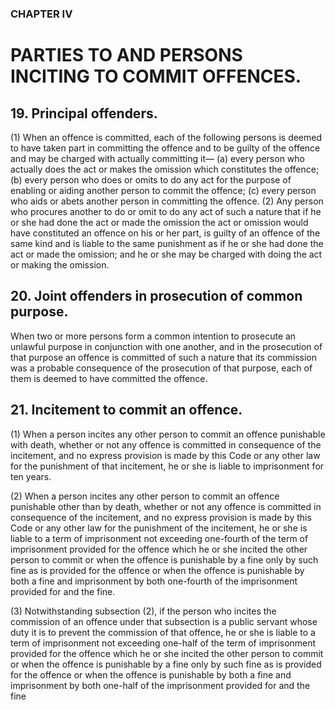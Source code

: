 ### CHAPTER IV

# PARTIES TO AND PERSONS INCITING TO COMMIT OFFENCES.

## 19. Principal offenders.
(1) When an offence is committed, each of the following persons is
deemed to have taken part in committing the offence and to be guilty of the
offence and may be charged with actually committing it—
(a) every person who actually does the act or makes the omission
which constitutes the offence;
(b) every person who does or omits to do any act for the purpose of
enabling or aiding another person to commit the offence;
(c) every person who aids or abets another person in committing the
offence.
(2) Any person who procures another to do or omit to do any act of
such a nature that if he or she had done the act or made the omission the act
or omission would have constituted an offence on his or her part, is guilty of
an offence of the same kind and is liable to the same punishment as if he or
she had done the act or made the omission; and he or she may be charged
with doing the act or making the omission.

## 20. Joint offenders in prosecution of common purpose.
When two or more persons form a common intention to prosecute an
unlawful purpose in conjunction with one another, and in the prosecution of
that purpose an offence is committed of such a nature that its commission
was a probable consequence of the prosecution of that purpose, each of them
is deemed to have committed the offence.

## 21. Incitement to commit an offence.
(1) When a person incites any other person to commit an offence
punishable with death, whether or not any offence is committed in
consequence of the incitement, and no express provision is made by this
Code or any other law for the punishment of that incitement, he or she is
liable to imprisonment for ten years.

(2) When a person incites any other person to commit an offence
punishable other than by death, whether or not any offence is committed in
consequence of the incitement, and no express provision is made by this
Code or any other law for the punishment of the incitement, he or she is
liable to a term of imprisonment not exceeding one-fourth of the term of
imprisonment provided for the offence which he or she incited the other
person to commit or when the offence is punishable by a fine only by such
fine as is provided for the offence or when the offence is punishable by both
a fine and imprisonment by both one-fourth of the imprisonment provided for
and the fine.

(3) Notwithstanding subsection (2), if the person who incites the
commission of an offence under that subsection is a public servant whose
duty it is to prevent the commission of that offence, he or she is liable to a
term of imprisonment not exceeding one-half of the term of imprisonment
provided for the offence which he or she incited the other person to commit
or when the offence is punishable by a fine only by such fine as is provided
for the offence or when the offence is punishable by both a fine and
imprisonment by both one-half of the imprisonment provided for and the
fine